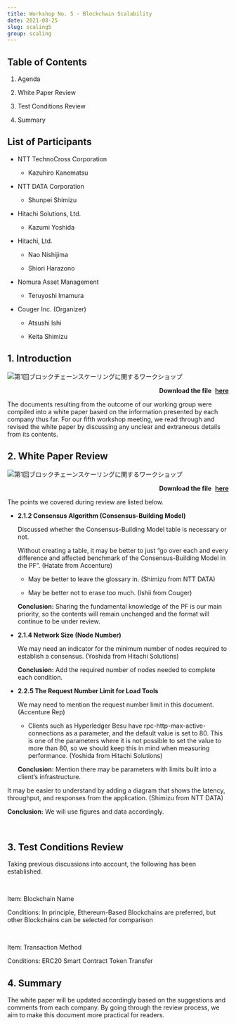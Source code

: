 ```yaml
---
title: Workshop No. 5 - Blockchain Scalability
date: 2021-08-25
slug: scaling5
group: scaling
---
```


## Table of Contents

1. Agenda

2. White Paper Review

3. Test Conditions Review

4. Summary

## List of Participants

- NTT TechnoCross Corporation

  - Kazuhiro Kanematsu

- NTT DATA Corporation

  - Shunpei Shimizu

- Hitachi Solutions, Ltd.

  - Kazumi Yoshida

- Hitachi, Ltd.

  - Nao Nishijima

  - Shiori Harazono

- Nomura Asset Management

  - Teruyoshi Imamura

- Couger Inc. (Organizer)

  - Atsushi Ishi

  - Keita Shimizu

## 1. Introduction

![第1回ブロックチェーンスケーリングに関するワークショップ](./images/img1.png)

<p style="text-align: right;font-weight:bold;">
  Download the file
  <a
    style="margin-left: 5px"
    href="/pdf/scaling5/2021_08_ethterakoya_5th_v002.pdf"
    target="_blank"
  >
    here
  </a>
</p>

The documents resulting from the outcome of our working group were compiled into a white paper based on the information presented by each company thus far. For our fifth workshop meeting, we read through and revised the white paper by discussing any unclear and extraneous details from its contents.

## 2. White Paper Review

![第1回ブロックチェーンスケーリングに関するワークショップ](./images/img2.png)

<p style="text-align: right;font-weight:bold;">
  Download the file
  <a
    style="margin-left: 5px"
    href="/pdf/scaling5/20210825_Ethereum_Performance_Metrics.pdf"
    target="_blank"
  >
    here
  </a>
</p>

The points we covered during review are listed below.

- **2.1.2 Consensus Algorithm (Consensus-Building Model)**

  Discussed whether the Consensus-Building Model table is necessary or not.

  Without creating a table, it may be better to just “go over each and every difference and affected benchmark of the Consensus-Building Model in the PF”. (Hatate from Accenture)

  - May be better to leave the glossary in. (Shimizu from NTT DATA)

  - May be better not to erase too much. (Ishii from Couger)

  **Conclusion:** Sharing the fundamental knowledge of the PF is our main priority, so the contents will remain unchanged and the format will continue to be under review.

- **2.1.4 Network Size (Node Number)**

  We may need an indicator for the minimum number of nodes required to establish a consensus. (Yoshida from Hitachi Solutions)

  **Conclusion:** Add the required number of nodes needed to complete each condition.

- **2.2.5 The Request Number Limit for Load Tools**

  We may need to mention the request number limit in this document. (Accenture Rep)

  - Clients such as Hyperledger Besu have rpc-http-max-active-connections as a parameter, and the default value is set to 80. This is one of the parameters where it is not possible to set the value to more than 80, so we should keep this in mind when measuring performance. (Yoshida from Hitachi Solutions)

  **Conclusion:** Mention there may be parameters with limits built into a client’s infrastructure.

It may be easier to understand by adding a diagram that shows the latency, throughput, and responses from the application. (Shimizu from NTT DATA)

  **Conclusion:** We will use figures and data accordingly.

<br />

## 3. Test Conditions Review

Taking previous discussions into account, the following has been established.

<br />

Item: Blockchain Name

Conditions: In principle, Ethereum-Based Blockchains are preferred, but other Blockchains can be selected for comparison

<br />

Item: Transaction Method

Conditions: ERC20 Smart Contract Token Transfer

## 4. Summary

The white paper will be updated accordingly based on the suggestions and comments from each company. By going through the review process, we aim to make this document more practical for readers.
